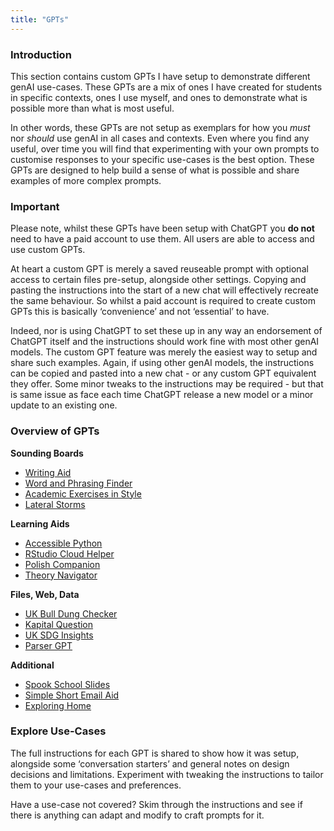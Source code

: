 ```yaml
---
title: "GPTs"
---
```


### Introduction

::: {.callout-note title="Section Overview"}
This section contains custom GPTs I have setup to demonstrate different genAI use-cases. These GPTs are a mix of ones I have created for students in specific contexts, ones I use myself, and ones to demonstrate what is possible more than what is most useful.

In other words, these GPTs are not setup as exemplars for how you *must* nor *should* use genAI in all cases and contexts. Even where you find any useful, over time you will find that experimenting with your own prompts to customise responses to your specific use-cases is the best option. These GPTs are designed to help build a sense of what is possible and share examples of more complex prompts.

:::

### Important

::: {.callout-important title="No Paid Account Required"}
Please note, whilst these GPTs have been setup with ChatGPT you **do not** need to have a paid account to use them. All users are able to access and use custom GPTs.

At heart a custom GPT is merely a saved reuseable prompt with optional access to certain files pre-setup, alongside other settings. Copying and pasting the instructions into the start of a new chat will effectively recreate the same behaviour. So whilst a paid account is required to create custom GPTs this is basically 'convenience' and not 'essential' to have.

Indeed, nor is using ChatGPT to set these up in any way an endorsement of ChatGPT itself and the instructions should work fine with most other genAI models. The custom GPT feature was merely the easiest way to setup and share such examples. Again, if using other genAI models, the instructions can be copied and pasted into a new chat - or any custom GPT equivalent they offer. Some minor tweaks to the instructions may be required - but that is same issue as face each time ChatGPT release a new model or a minor update to an existing one.
:::

### Overview of GPTs

**Sounding Boards**

- [Writing Aid](gpts/writing-aid.qmd)
- [Word and Phrasing Finder](gpts/word-phrasing-finder.qmd)
- [Academic Exercises in Style](gpts/academic-exercises.qmd)
- [Lateral Storms](gpts/lateral-storms.qmd)

**Learning Aids**

- [Accessible Python](gpts/accessible-python.qmd)
- [RStudio Cloud Helper](gpts/rstudio-helper.qmd)
- [Polish Companion](gpts/polish-companion.qmd)
- [Theory Navigator](gpts/theory-navigator.qmd)

**Files, Web, Data**

- [UK Bull Dung Checker](gpts/uk-bull-dung.qmd)
- [Kapital Question](gpts/kapital-question.qmd)
- [UK SDG Insights](gpts/uk-sdg-insights.qmd)
- [Parser GPT](gpts/parser-gpt.qmd)

**Additional**

- [Spook School Slides](gpts/spook-school.qmd)
- [Simple Short Email Aid](gpts/simple-short-email.qmd)
- [Exploring Home](gpts/exploring-home.qmd)

### Explore Use-Cases

::: experiment
The full instructions for each GPT is shared to show how it was setup, alongside some 'conversation starters' and general notes on design decisions and limitations. Experiment with tweaking the instructions to tailor them to your use-cases and preferences.

Have a use-case not covered? Skim through the instructions and see if there is anything can adapt and modify to craft prompts for it.
:::


